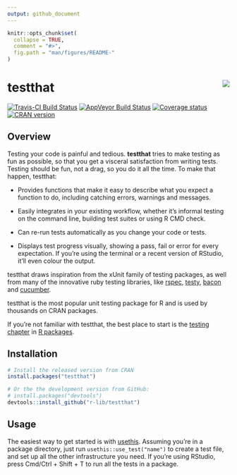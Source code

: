 ```yaml
---
output: github_document
---
```


<!-- README.md is generated from README.Rmd. Please edit that file -->

```r
knitr::opts_chunk$set(
  collapse = TRUE,
  comment = "#>",
  fig.path = "man/figures/README-"
)
```

# testthat <img src="man/figures/logo.png" align="right" />

[![Travis-CI Build Status](https://travis-ci.org/r-lib/testthat.svg?branch=master)](https://travis-ci.org/r-lib/testthat)
[![AppVeyor Build Status](https://ci.appveyor.com/api/projects/status/github/r-lib/testthat?branch=master&svg=true)](https://ci.appveyor.com/project/r-lib/testthat)
[![Coverage status](https://codecov.io/gh/r-lib/testthat/branch/master/graph/badge.svg)](https://codecov.io/github/r-lib/testthat?branch=master)
[![CRAN version](http://www.r-pkg.org/badges/version/testthat)](https://cran.r-project.org/package=testthat)

## Overview

Testing your code is painful and tedious. __testthat__ tries to make testing as fun as possible, so that you get a visceral satisfaction from writing tests. Testing should be fun, not a drag, so you do it all the time. To make that happen, testthat:

* Provides functions that make it easy to describe what you expect a
  function to do, including catching errors, warnings and messages.

* Easily integrates in your existing workflow, whether it's informal testing
  on the command line, building test suites or using R CMD check.

* Can re-run tests automatically as you change your code or tests.

* Displays test progress visually, showing a pass, fail or error for every
  expectation. If you're using the terminal or a recent version of RStudio, 
  it'll even colour the output.

testthat draws inspiration from the xUnit family of testing packages, as well from many of the innovative ruby testing libraries, like [rspec](http://rspec.info/), [testy](https://github.com/ahoward/testy), [bacon](https://github.com/chneukirchen/bacon) and [cucumber](https://cucumber.io). 

testthat is the most popular unit testing package for R and is used by thousands on CRAN packages. 

If you're not familiar with testthat, the best place to start is the [testing chapter](http://r-pkgs.had.co.nz/tests.html) in [R packages](http://r-pkgs.had.co.nz/).

## Installation

```r
# Install the released version from CRAN
install.packages("testthat")

# Or the the development version from GitHub:
# install.packages("devtools")
devtools::install_github("r-lib/testthat")
```

## Usage

The easiest way to get started is with [usethis](https://github.com/r-lib/usethis). Assuming you're in a package directory, just run `usethis::use_test("name")` to create a test file, and set up all the other infrastructure you need. If you're using RStudio, press Cmd/Ctrl + Shift + T to run all the tests in a package.
